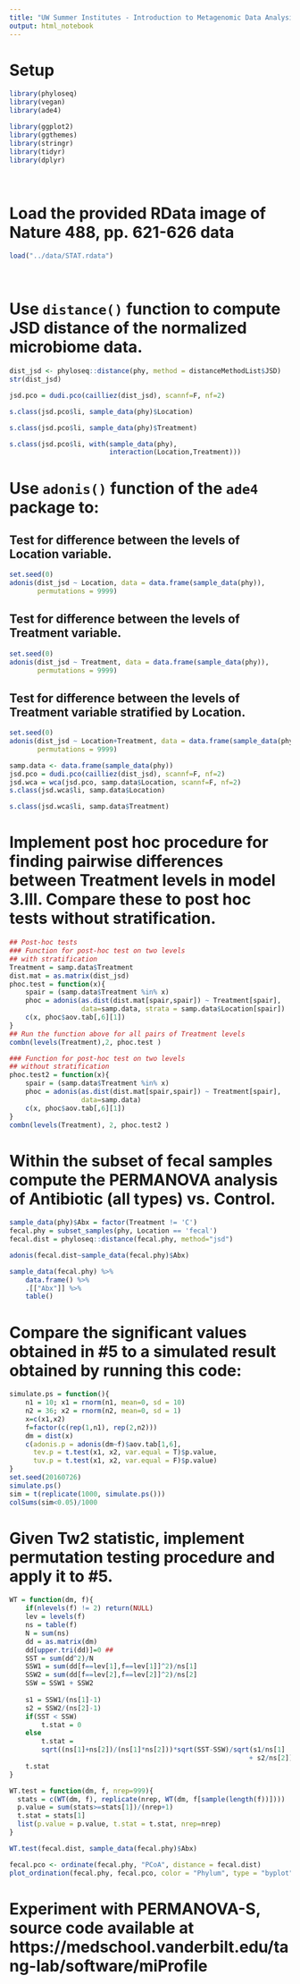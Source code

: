 ```yaml
---
title: "UW Summer Institutes - Introduction to Metagenomic Data Analysis - Lab 6"
output: html_notebook
---
```


# Setup

```r
library(phyloseq)
library(vegan)
library(ade4)

library(ggplot2)
library(ggthemes)
library(stringr)
library(tidyr)
library(dplyr)
```

\  

# Load the provided RData image of Nature 488, pp. 621-626 data

```r
load("../data/STAT.rdata")
```

\  

# Use `distance()` function to compute JSD distance of the normalized microbiome data.

```r
dist_jsd <- phyloseq::distance(phy, method = distanceMethodList$JSD)
str(dist_jsd)
```

```r
jsd.pco = dudi.pco(cailliez(dist_jsd), scannf=F, nf=2)

s.class(jsd.pco$li, sample_data(phy)$Location)
```

```r
s.class(jsd.pco$li, sample_data(phy)$Treatment)
```

```r
s.class(jsd.pco$li, with(sample_data(phy), 
                         interaction(Location,Treatment)))
```

# Use `adonis()` function of the `ade4` package to:

## Test for difference between the levels of Location variable.

```r
set.seed(0)
adonis(dist_jsd ~ Location, data = data.frame(sample_data(phy)), 
       permutations = 9999)
```


## Test for difference between the levels of Treatment variable.

```r
set.seed(0)
adonis(dist_jsd ~ Treatment, data = data.frame(sample_data(phy)), 
       permutations = 9999)
```

## Test for difference between the levels of Treatment variable stratified by Location.

```r
set.seed(0)
adonis(dist_jsd ~ Location+Treatment, data = data.frame(sample_data(phy)), 
       permutations = 9999)
```

```r
samp.data <- data.frame(sample_data(phy))
jsd.pco = dudi.pco(cailliez(dist_jsd), scannf=F, nf=2)
jsd.wca = wca(jsd.pco, samp.data$Location, scannf=F, nf=2)
s.class(jsd.wca$li, samp.data$Location)
```

```r
s.class(jsd.wca$li, samp.data$Treatment)
```

# Implement post hoc procedure for finding pairwise differences between Treatment levels in model 3.III. Compare these to post hoc tests without stratification.

```r
## Post-hoc tests
### Function for post-hoc test on two levels
## with stratification
Treatment = samp.data$Treatment
dist.mat = as.matrix(dist_jsd)
phoc.test = function(x){
    spair = (samp.data$Treatment %in% x)
    phoc = adonis(as.dist(dist.mat[spair,spair]) ~ Treatment[spair], 
                  data=samp.data, strata = samp.data$Location[spair])
    c(x, phoc$aov.tab[,6][1])
}
## Run the function above for all pairs of Treatment levels
combn(levels(Treatment),2, phoc.test )

### Function for post-hoc test on two levels
## without stratification
phoc.test2 = function(x){
    spair = (samp.data$Treatment %in% x)
    phoc = adonis(as.dist(dist.mat[spair,spair]) ~ Treatment[spair], 
                  data=samp.data)
    c(x, phoc$aov.tab[,6][1])
}
combn(levels(Treatment), 2, phoc.test2 )
```


# Within the subset of fecal samples compute the PERMANOVA analysis of Antibiotic (all types) vs. Control.

```r
sample_data(phy)$Abx = factor(Treatment != 'C')
fecal.phy = subset_samples(phy, Location == 'fecal')
fecal.dist = phyloseq::distance(fecal.phy, method="jsd")

adonis(fecal.dist~sample_data(fecal.phy)$Abx)
```

```r
sample_data(fecal.phy) %>% 
    data.frame() %>% 
    .[["Abx"]] %>% 
    table()
```


# Compare the significant values obtained in #5 to a simulated result obtained by running this code:

```r
simulate.ps = function(){
    n1 = 10; x1 = rnorm(n1, mean=0, sd = 10)
    n2 = 36; x2 = rnorm(n2, mean=0, sd = 1)
    x=c(x1,x2)
    f=factor(c(rep(1,n1), rep(2,n2)))
    dm = dist(x)
    c(adonis.p = adonis(dm~f)$aov.tab[1,6],
      tev.p = t.test(x1, x2, var.equal = T)$p.value,
      tuv.p = t.test(x1, x2, var.equal = F)$p.value)
}
set.seed(20160726)
simulate.ps()
sim = t(replicate(1000, simulate.ps()))
colSums(sim<0.05)/1000
```

# Given Tw2 statistic, implement permutation testing procedure and apply it to #5.

```r
WT = function(dm, f){
    if(nlevels(f) != 2) return(NULL)
    lev = levels(f)
    ns = table(f)
    N = sum(ns)
    dd = as.matrix(dm)
    dd[upper.tri(dd)]=0 ##
    SST = sum(dd^2)/N
    SSW1 = sum(dd[f==lev[1],f==lev[1]]^2)/ns[1]
    SSW2 = sum(dd[f==lev[2],f==lev[2]]^2)/ns[2]
    SSW = SSW1 + SSW2
    
    s1 = SSW1/(ns[1]-1)
    s2 = SSW2/(ns[2]-1)
    if(SST < SSW)
        t.stat = 0
    else
        t.stat =
        sqrt((ns[1]+ns[2])/(ns[1]*ns[2]))*sqrt(SST-SSW)/sqrt(s1/ns[1]
                                                            + s2/ns[2])
    t.stat
}
```

```r
WT.test = function(dm, f, nrep=999){
  stats = c(WT(dm, f), replicate(nrep, WT(dm, f[sample(length(f))])))
  p.value = sum(stats>=stats[1])/(nrep+1)
  t.stat = stats[1]
  list(p.value = p.value, t.stat = t.stat, nrep=nrep)  
}

WT.test(fecal.dist, sample_data(fecal.phy)$Abx)
```

```r
fecal.pco <- ordinate(fecal.phy, "PCoA", distance = fecal.dist)
plot_ordination(fecal.phy, fecal.pco, color = "Phylum", type = "byplot")
```


# Experiment with PERMANOVA-S, source code available at https://medschool.vanderbilt.edu/tang-lab/software/miProfile